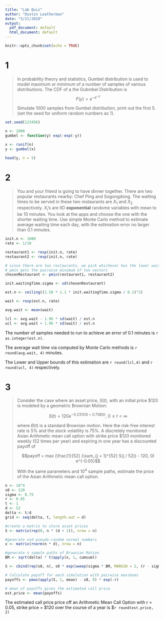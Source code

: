 ```yaml
---
title: "Lab Quiz"
author: "Dustin Leatherman"
date: "5/21/2020"
output:
  pdf_document: default
  html_document: default
---
```


```r
knitr::opts_chunk$set(echo = TRUE)
```

# 1

> In probability theory and statistics, Gumbel distribution is used to model maximum or minimum of a number of samples of various distributions. The CDF of a the Gubmbel Distribution is $$F(y) = e^{-e^{-y}}$$
>
> Simulate 1000 samples from Gumbel distribution, print out the first 5. (set the seed for uniform random numbers as 1).

```r
set.seed(123456)

n <- 1000
gumbel <- function(y) exp(-exp(-y))

x <- runif(n)
y <- gumbel(x)

head(y, n = 5)
```

# 2

> You and your friend is going to have dinner together. There are two popular restaurants nearby: Chef Ping and Sogongdong. The waiting times to be served in these two restaurants are $X_1$ and $X_2$ respectively. $X_i$'s are IID **exponential** randome variables with mean to be 10 minutes. You look at the apps and choose the one with the shorter waiting time. Use simple Monte Carlo method to estimate average waiting time each day, with the estimation error no larger than 0.1 minutes.

```r
init.n <- 1000
rate <- 1/10

restaurant1 <- rexp(init.n, rate)
restaurant2 <- rexp(init.n, rate)

# since there are two restaurants, we pick whichever has the lower waiting time.
# pmin gets the pairwise minimum of two vectors
chosenRestaurant <- pmin(restaurant1, restaurant2)

init.waitingTime.sigma <- sd(chosenRestaurant)

est.n <- ceiling((2.58 * 1.1 * init.waitingTime.sigma / 0.1)^2)

wait <- rexp(est.n, rate)

avg.wait <- mean(wait)

lcl <- avg.wait - 1.96 * sd(wait) / est.n
ucl <- avg.wait + 1.96 * sd(wait) / est.n
```

The number of samples needed to run to achieve an error of 0.1 minutes is `r as.integer(est.n)`.

The average wait time via computed by Monte Carlo methods is `r round(avg.wait, 4)` minutes.

The Lower and Upper bounds of this estimation are `r round(lcl,4)` and `r round(ucl, 4)` respectively.

# 3

> Consider the case where an asset price, $S(t)$, with an initial price $120 is modeled by a geometric Brownian Motion:
>
> $$S(t) = 120 e^{-0.23125t + 0.75 B(t)}, \ 0 \leq t < \infty$$
>
> where $B(t)$ is a standard Brownian motion. Here the risk-free interest rate is 5% and the stock volatility is 75%. A discretely monitored Asian Arithmetic mean call option with strike price $120 monitored weekly (52 times per year) and expiring in one year has a discounted payoff of
>
> $$payoff = max (\frac{1}{52} (\sum_{j = 1}^{52} S(j / 52)) - 120, 0) e^{-0.05}$$
>
> With the same parameters and $10^4$ sample paths, estimate the price of the Asian Arithmetic mean call option.

```r
n <- 10^4
s0 <- 120
sigma <- 0.75
r <- 0.05
t <- 1
d <- 52
delta <- t/d
grid <- seq(delta, t, length.out = d)

#create a matrix to store asset prices
S <- matrix(rep(0, n * (d + 1)), nrow = n)

#generate nxd pseudo-random normal numbers
x <- matrix(rnorm(n * d), nrow = n)

#generate n sample paths of Brownian Motion
BM <- sqrt(delta) * t(apply(x, 1, cumsum))

S <- cbind(rep(s0, n), s0 * exp(sweep(sigma * BM, MARGIN = 2, (r - sigma^2 / 2) * grid, '+')))

# Calculate payoff for each simulation with pairwise maximums
payoffs <- pmax(apply(S, 1, mean) - s0, 0) * exp(-r)

# mean of payoffs gives the estimated call price
est.price <- mean(payoffs)
```

The estimated call price price off an Arithmetic Mean Call Option with r = 0.05, strike price = \$120 over the course of a year is \$`r round(est.price, 2)`
